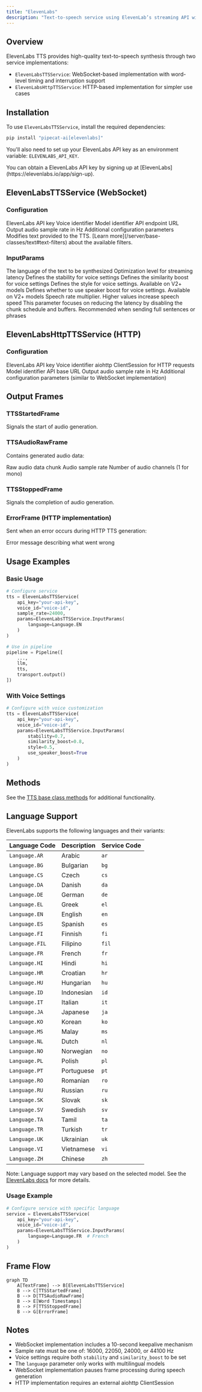 ```yaml
---
title: "ElevenLabs"
description: "Text-to-speech service using ElevenLab’s streaming API with word-level timing"
---
```


## Overview

ElevenLabs TTS provides high-quality text-to-speech synthesis through two service implementations:

- `ElevenLabsTTSService`: WebSocket-based implementation with word-level timing and interruption support
- `ElevenLabsHttpTTSService`: HTTP-based implementation for simpler use cases

## Installation

To use `ElevenLabsTTSService`, install the required dependencies:

```bash
pip install "pipecat-ai[elevenlabs]"
```

You'll also need to set up your ElevenLabs API key as an environment variable: `ELEVENLABS_API_KEY`.

<Tip>
  You can obtain a ElevenLabs API key by signing up at
  [ElevenLabs](https://elevenlabs.io/app/sign-up).
</Tip>

## ElevenLabsTTSService (WebSocket)

### Configuration

<ParamField path="api_key" type="str" required>
  ElevenLabs API key
</ParamField>

<ParamField path="voice_id" type="str" required>
  Voice identifier
</ParamField>

<ParamField path="model" type="str" default="eleven_flash_v2_5">
  Model identifier
</ParamField>

<ParamField path="url" type="str" default="wss://api.elevenlabs.io">
  API endpoint URL
</ParamField>

<ParamField path="sample_rate" type="int" default="None">
  Output audio sample rate in Hz
</ParamField>

<ParamField path="params" type="InputParams" default="InputParams()">
  Additional configuration parameters
</ParamField>

<ParamField path="text_filter" type="BaseTextFilter" default="None">
  Modifies text provided to the TTS. [Learn
  more](/server/base-classes/text#text-filters) about the available filters.
</ParamField>

### InputParams

<ParamField path="language" type="Language" default="None">
  The language of the text to be synthesized
</ParamField>

<ParamField path="optimize_streaming_latency" type="str" default="None">
  Optimization level for streaming latency
</ParamField>

<ParamField path="stability" type="float" default="None">
  Defines the stability for voice settings
</ParamField>

<ParamField path="similarity_boost" type="float" default="None">
  Defines the similarity boost for voice settings
</ParamField>

<ParamField path="style" type="float" default="None">
  Defines the style for voice settings. Available on V2+ models
</ParamField>

<ParamField path="use_speaker_boost" type="bool" default="None">
  Defines whether to use speaker boost for voice settings. Available on V2+
  models
</ParamField>

<ParamField path="speed" type="float" default="None">
  Speech rate multiplier. Higher values increase speech speed
</ParamField>

<ParamField path="auto_mode" type="bool" default="True">
  This parameter focuses on reducing the latency by disabling the chunk schedule
  and buffers. Recommended when sending full sentences or phrases
</ParamField>

## ElevenLabsHttpTTSService (HTTP)

### Configuration

<ParamField path="api_key" type="str" required>
  ElevenLabs API key
</ParamField>

<ParamField path="voice_id" type="str" required>
  Voice identifier
</ParamField>

<ParamField path="aiohttp_session" type="aiohttp.ClientSession" required>
  aiohttp ClientSession for HTTP requests
</ParamField>

<ParamField path="model" type="str" default="eleven_flash_v2_5">
  Model identifier
</ParamField>

<ParamField path="base_url" type="str" default="https://api.elevenlabs.io">
  API base URL
</ParamField>

<ParamField path="sample_rate" type="int" default="None">
  Output audio sample rate in Hz
</ParamField>

<ParamField path="params" type="InputParams" default="InputParams()">
  Additional configuration parameters (similar to WebSocket implementation)
</ParamField>

## Output Frames

### TTSStartedFrame

Signals the start of audio generation.

### TTSAudioRawFrame

Contains generated audio data:

<ParamField path="audio" type="bytes">
  Raw audio data chunk
</ParamField>

<ParamField path="sample_rate" type="int">
  Audio sample rate
</ParamField>

<ParamField path="num_channels" type="int">
  Number of audio channels (1 for mono)
</ParamField>

### TTSStoppedFrame

Signals the completion of audio generation.

### ErrorFrame (HTTP implementation)

Sent when an error occurs during HTTP TTS generation:

<ParamField path="error" type="str">
  Error message describing what went wrong
</ParamField>

## Usage Examples

### Basic Usage

```python
# Configure service
tts = ElevenLabsTTSService(
    api_key="your-api-key",
    voice_id="voice-id",
    sample_rate=24000,
    params=ElevenLabsTTSService.InputParams(
        language=Language.EN
    )
)

# Use in pipeline
pipeline = Pipeline([
    ...,
    llm,
    tts,
    transport.output()
])
```

### With Voice Settings

```python
# Configure with voice customization
tts = ElevenLabsTTSService(
    api_key="your-api-key",
    voice_id="voice-id",
    params=ElevenLabsTTSService.InputParams(
        stability=0.7,
        similarity_boost=0.8,
        style=0.5,
        use_speaker_boost=True
    )
)
```

## Methods

See the [TTS base class methods](/server/base-classes/speech#ttsservice) for additional functionality.

## Language Support

ElevenLabs supports the following languages and their variants:

| Language Code  | Description | Service Code |
| -------------- | ----------- | ------------ |
| `Language.AR`  | Arabic      | `ar`         |
| `Language.BG`  | Bulgarian   | `bg`         |
| `Language.CS`  | Czech       | `cs`         |
| `Language.DA`  | Danish      | `da`         |
| `Language.DE`  | German      | `de`         |
| `Language.EL`  | Greek       | `el`         |
| `Language.EN`  | English     | `en`         |
| `Language.ES`  | Spanish     | `es`         |
| `Language.FI`  | Finnish     | `fi`         |
| `Language.FIL` | Filipino    | `fil`        |
| `Language.FR`  | French      | `fr`         |
| `Language.HI`  | Hindi       | `hi`         |
| `Language.HR`  | Croatian    | `hr`         |
| `Language.HU`  | Hungarian   | `hu`         |
| `Language.ID`  | Indonesian  | `id`         |
| `Language.IT`  | Italian     | `it`         |
| `Language.JA`  | Japanese    | `ja`         |
| `Language.KO`  | Korean      | `ko`         |
| `Language.MS`  | Malay       | `ms`         |
| `Language.NL`  | Dutch       | `nl`         |
| `Language.NO`  | Norwegian   | `no`         |
| `Language.PL`  | Polish      | `pl`         |
| `Language.PT`  | Portuguese  | `pt`         |
| `Language.RO`  | Romanian    | `ro`         |
| `Language.RU`  | Russian     | `ru`         |
| `Language.SK`  | Slovak      | `sk`         |
| `Language.SV`  | Swedish     | `sv`         |
| `Language.TA`  | Tamil       | `ta`         |
| `Language.TR`  | Turkish     | `tr`         |
| `Language.UK`  | Ukrainian   | `uk`         |
| `Language.VI`  | Vietnamese  | `vi`         |
| `Language.ZH`  | Chinese     | `zh`         |

Note: Language support may vary based on the selected model. See the [ElevenLabs docs](https://elevenlabs.io/docs/product/speech-synthesis/models) for more details.

### Usage Example

```python
# Configure service with specific language
service = ElevenLabsTTSService(
    api_key="your-api-key",
    voice_id="voice-id",
    params=ElevenLabsTTSService.InputParams(
        language=Language.FR  # French
    )
)
```

## Frame Flow

```mermaid
graph TD
    A[TextFrame] --> B[ElevenLabsTTSService]
    B --> C[TTSStartedFrame]
    B --> D[TTSAudioRawFrame]
    B --> E[Word Timestamps]
    B --> F[TTSStoppedFrame]
    B --> G[ErrorFrame]
```

## Notes

- WebSocket implementation includes a 10-second keepalive mechanism
- Sample rate must be one of: 16000, 22050, 24000, or 44100 Hz
- Voice settings require both `stability` and `similarity_boost` to be set
- The `language` parameter only works with multilingual models
- WebSocket implementation pauses frame processing during speech generation
- HTTP implementation requires an external aiohttp ClientSession
